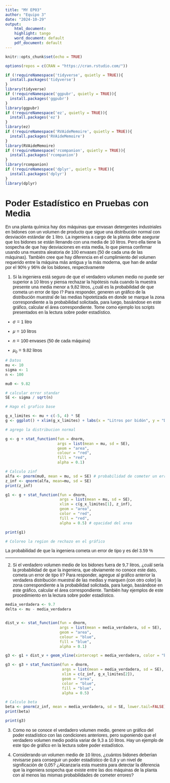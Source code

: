 ```yaml
---
title: "MY EP03"
author: "Equipo 3"
date: "2024-10-29"
output:
    html_document:
    highlight: tango
    word_document: default
    pdf_document: default
---
```


```{=html}
<style>
body {
  font-family: 'Calibri', sans-serif;
}
</style>
```

```r
knitr::opts_chunk$set(echo = TRUE)
```

```r
options(repos = c(CRAN = "https://cran.rstudio.com/"))

if (!requireNamespace('tidyverse', quietly = TRUE)){
  install.packages('tidyverse')
}
library(tidyverse)
if (!requireNamespace('ggpubr', quietly = TRUE)){
  install.packages('ggpubr')
}
library(ggpubr)
if (!requireNamespace('ez', quietly = TRUE)){
  install.packages('ez')
}
library(ez)
if (!requireNamespace('RVAideMemoire', quietly = TRUE)){
  install.packages('RVAideMemoire')
}
library(RVAideMemoire)
if (!requireNamespace('rcompanion', quietly = TRUE)){
  install.packages('rcompanion')
}
library(rcompanion)
if (!requireNamespace('dplyr', quietly = TRUE)){
  install.packages('dplyr')
}
library(dplyr)

```

# Poder Estadístico en Pruebas con Media

En una planta química hay dos máquinas que envasan detergentes industriales en bidones con un volumen de producto que sigue una distribución normal con desviación estándar de 1 litro. La ingeniera a cargo de la planta debe asegurar que los bidones se están llenando con una media de 10 litros. Pero ella tiene la sospecha de que hay desviaciones en esta media, lo que piensa confirmar usando una muestra aleatoria de 100 envases (50 de cada una de las máquinas). También cree que hay diferencia en el cumplimiento del volumen requerido entre la máquina más antigua y la más moderna, que han de andar por el 90% y 96% de los bidones, respectivamente


1. Si la ingeniera está seguro de que el verdadero volumen medio no puede ser superior a 10 litros y piensa rechazar la hipótesis nula cuando la muestra presente una media menor a 9,82 litros, ¿cuál es la probabilidad de que cometa un error de tipo I? Para responder, generen un gráfico de la distribución muestral de las medias hipotetizada en donde se marque la zona correspondiente a la probabilidad solicitada, para luego, basándose en este gráfico, calcular el área correspondiente. Tome como ejemplo los scripts presentados en la lectura sobre poder estadístico.

- $\sigma = 1$ litro 

- $\mu = 10$ litros 

- $n = 100$ envases (50 de cada máquina)

- $\mu_0 = 9.82$ litros

```r
# Datos
mu <- 10
sigma <- 1
n <- 100

mu0 <- 9.82

# calcular error standar
SE <- sigma / sqrt(n)

# Hago el grafico base

g_x_limites <- mu + c(-5, 4) * SE
g <- ggplot() + xlim(g_x_limites) + labs(x = "Litros por bidón", y = "Densidad") + labs(title = "Distribución muestral de las medias") + theme_pubr()

# agrego la distribucion normal

g <- g + stat_function(fun = dnorm,
                       args = list(mean = mu, sd = SE),
                       geom = "area",
                       colour = "red",
                       fill = "red",
                       alpha = 0.1)

# Calculo zinf
alfa <- pnorm(mu0, mean = mu, sd = SE) # probabilidad de cometer un error de tipo I
z_inf <- qnorm(alfa, mean=mu, sd = SE)
print(z_inf)

g1 <- g + stat_function(fun = dnorm,
                        args = list(mean = mu, sd = SE),
                        xlim = c(g_x_limites[1], z_inf),
                        geom = "area",
                        color = "red",
                        fill = "red",
                        alpha = 0.5) # opacidad del area

print(g1)

# Coloreo la region de rechazo en el gráfico
```

La probabilidad de que la ingeniera cometa un error de tipo y es del 3.59 %

------

2. Si el verdadero volumen medio de los bidones fuera de 9,7 litros, ¿cuál sería la probabilidad de que la ingeniera, que obviamente no conoce este dato, cometa un error de tipo II? Para responder, agregue al gráfico anterior la verdadera distribución muestral de las medias y marquen (con otro color) la zona correspondiente a la probabilidad solicitada, para luego, basándose en este gráfico, calcular el área correspondiente. También hay ejemplos de este procedimiento en la lectura sobre poder estadístico.

```r
media_verdadera <- 9.7
delta <- mu - media_verdadera


dist_v <- stat_function(fun = dnorm,
                        args = list(mean = media_verdadera, sd = SE),
                        geom = "area",
                        colour = "blue",
                        fill = "blue",
                        alpha = 0.1)

g3 <- g1 + dist_v + geom_vline(xintercept = media_verdadera, color = "blue", linetype = "dashed") 

g3 <- g3 + stat_function(fun = dnorm,
                         args = list(mean = media_verdadera, sd = SE),
                         xlim = c(z_inf, g_x_limites[2]),
                         geom = "area",
                         color = "blue",
                         fill = "blue",
                         alpha = 0.5)

# Calculo beta
beta <- pnorm(z_inf, mean = media_verdadera, sd = SE, lower.tail=FALSE)
print(beta)

print(g3)

```

3. Como no se conoce el verdadero volumen medio, genere un gráfico del poder estadístico con las condiciones anteriores, pero suponiendo que el verdadero volumen medio podría variar de 9,3 a 10 litros. Hay un ejemplo de este tipo de gráfico en la lectura sobre poder estadístico.

4. Considerando un volumen medio de 10 litros, ¿cuántos bidones deberían revisarse para conseguir un poder estadístico de 0,8 y un nivel de significación de 0,05?
¿Alcanzaría esta muestra para detectar la diferencia que la ingeniera sospecha que existe entre las dos máquinas de la planta con al menos las mismas probabilidades de cometer errores?


